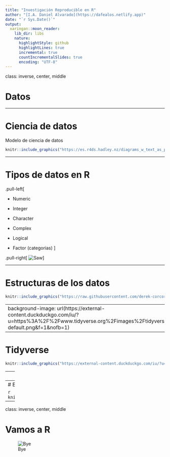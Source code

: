 ```yaml
---
title: "Investigación Reproducible en R"
author: "[I.A. Daniel Alvarado](https://dafealos.netlify.app)"
date: "`r Sys.Date()`"
output:
  xaringan::moon_reader:
    lib_dir: libs
    nature:
      highlightStyle: github
      highlightLines: true
      incremental: true
      countIncrementalSlides: true
      encoding: "UTF-8"
---
```


class: inverse, center, middle

# Datos

---

# Ciencia de datos

Modelo de ciencia de datos

```r
knitr::include_graphics("https://es.r4ds.hadley.nz/diagrams_w_text_as_path/es/data-science-explore.svg")
```

---

# Tipos de datos en R

.pull-left[

- Numeric


- Integer


- Character


- Complex


- Logical 


- Factor (categorias)
]

.pull-right[
![Saw](https://external-content.duckduckgo.com/iu/?u=https%3A%2F%2Fd5ngkkf53wl41.cloudfront.net%2Ftutorials%2Fr-programming%2Fr-datatypes-vectors.png&f=1&nofb=1)]



---

# Estructuras de los datos

```r
knitr::include_graphics("https://raw.githubusercontent.com/derek-corcoran-barrios/derek-corcoran-barrios.github.io/master/Clase1/Data.png")
```



---
background-image: url(https://external-content.duckduckgo.com/iu/?u=https%3A%2F%2Fwww.tidyverse.org%2Fimages%2Ftidyverse-default.png&f=1&nofb=1)
---

# Tidyverse

```r
knitr::include_graphics("https://external-content.duckduckgo.com/iu/?u=http%3A%2F%2Fwww.seec.uct.ac.za%2Fsites%2Fdefault%2Ffiles%2Fimage_tool%2Fimages%2F330%2Ftidy_workflow.png&f=1&nofb=1")
```
---
# Tidy Data

```r
knitr::include_graphics("tidy.png")
```

---
# Ejemplo 

```r
knitr::include_graphics("https://pfern.github.io/OSODOS/gitbook/SEMANTICS/journal.pcbi.1005097.g001.PNG")
```

---
class: inverse, center, middle

# Vamos a R

![Bye](https://external-content.duckduckgo.com/iu/?u=https%3A%2F%2Fmedia.giphy.com%2Fmedia%2Fl2JhBpEAO8wxCE1Fe%2Fgiphy.gif&f=1&nofb=1)